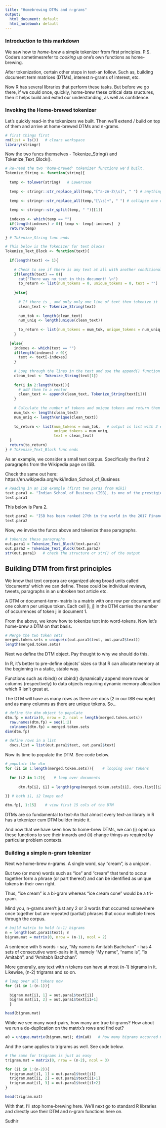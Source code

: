 ---
title: "Homebrewing DTMs and n-grams"
output:
  html_document: default
  html_notebook: default
---

### Introduction to this markdown

We saw how to *home-brew* a simple tokenizer from first principles. P.S. Coders sometimesrefer to *cooking up* one's own functions as home-brewing. 

After tokenization, certain other steps in text-an follow. Such as, building document term matrices (DTMs), interest n-grams of interest, etc.

Now R has several libraries that perform these tasks. But before we go there, if we could once, quickly, home-brew these critical data sructures, then it helps build and extnd our understanding, as well as confidence.

### Invoking the Home-brewed tokenizer

Let's quickly read-in the tokenizers we built. Then we'll extend / build on top of them and arrive at home-brewed DTMs and n-grams.

```{r eval=FALSE}
# first things first
rm(list = ls())   # clears workspace
library(stringr)
```

Now the two funcs themselves - Tokenize_String() and Tokenize_Text_Block().

```{r}
# Re-read the two 'home-brewed' tokenizer functions we'd built.
Tokenize_String <- function(string){
  
  temp <- tolower(string)   # Lowercase  
  
  temp <- stringr::str_replace_all(temp,"[^a-zA-Z\\s]", " ") # anything not alphabetical followed by a space, replace!   
  
  temp <- stringr::str_replace_all(temp,"[\\s]+", " ") # collapse one or more spaces into one space.   
  
  temp <- stringr::str_split(temp, " ")[[1]]   
  
  indexes <- which(temp == "")
  if(length(indexes) > 0){ temp <- temp[-indexes]  } 
  return(temp)
  
} # Tokenize_String func ends

# This below is the Tokenizer for text blocks
Tokenize_Text_Block <- function(text){
  
  if(length(text) <= 1){
    
    # Check to see if there is any text at all with another conditional
    if(length(text) == 0){
      cat("There was no text in this document! \n")
      to_return <- list(num_tokens = 0, unique_tokens = 0, text = "")
      
    }else{
      
      # If there is , and only only one line of text then tokenize it
      clean_text <- Tokenize_String(text)
      
      num_tok <- length(clean_text)
      num_uniq <- length(unique(clean_text))
      
      to_return <- list(num_tokens = num_tok, unique_tokens = num_uniq, text = clean_text)
    }
    
  }else{
    indexes <- which(text == "")
    if(length(indexes) > 0){
      text <- text[-indexes]
    }  
    
    # Loop through the lines in the text and use the append() function to 
    clean_text <- Tokenize_String(text[1])
    
    for(i in 2:length(text)){
      # add them to a vector 
      clean_text <- append(clean_text, Tokenize_String(text[i]))
    }
    
    # Calculate the number of tokens and unique tokens and return them in a named list object.
    num_tok <- length(clean_text)
    num_uniq <- length(unique(clean_text))
    
    to_return <- list(num_tokens = num_tok,   # output is list with 3 elements
                      unique_tokens = num_uniq, 
                      text = clean_text)
  }
  return(to_return)
} # Tokenize_Text_Block func ends

```

As an example, we consider a small text corpus. Specifically the first 2 paragraphs from the Wikipedia page on ISB.

Check the same out here: https://en.wikipedia.org/wiki/Indian_School_of_Business

```{r}
# Reading in an ISB example (first two paras from Wiki)
text.para1 <- "Indian School of Business (ISB), is one of the prestigious business schools in India and is rated amongst the best in the world .The institute has various management programs with the PGP as its flagship course .Admission to the coveted management program is rigorous and has also the distinction of having one of the most stringent selectivity ratio internationally . The student cohort has a diverse mix with students coming in from top Indian and International Universities like the IITs , BITS Pilani, NITs , SRCC , ISI etc. There are students who are doctors , people from defence establishments ,sportsman and who have excelled in various other professions .ISB has integrated campuses at Mohali, Punjab and Hyderabad, Telangana, and is a non profit organization.[2] The school was founded by two senior executives of McKinsey & Company with the backing of government and is governed by a board comprising both Indian and non-Indian businessmen."
text.para1
```
This below is Para 2.

```{r}
text.para2 <- "ISB has been ranked 27th in the world in the 2017 Financial Times Global MBA Rankings.[3] It is the first business school in Indian subcontinent to be accredited by the Association to Advance Collegiate Schools of Business.[4] In 2008, it became the youngest institution to find a place in global MBA rankings when it was ranked 20.[5] Indian School of Business accepts both GMAT and GRE scores for the admission process."
text.para2
```

Now, we invoke the funcs above and tokenize these paragraphs.

```{r}
# tokenize these paragraphs
out.para1 = Tokenize_Text_Block(text.para1)
out.para2 = Tokenize_Text_Block(text.para2)
str(out.para1)   # check the structure or str() of the output 
```

## Building DTM from first principles

We know that text corpora are organized along broad units called 'documents' which we can define. These could be individual reviews, tweets, paragraphs in an unbroken text article etc.

A DTM or document-term-matrix is a matrix with one row per document and one column per unique token. Each cell [i, j] in the DTM carries the number of occurrences of token j in document 1. 

From the above, we know how to tokenize text into word-tokens. Now let's home-brew a DTM on that basis.

```{r}
# Merge the two token sets
merged.token.sets = unique(c(out.para1$text, out.para2$text))
length(merged.token.sets)
```
Next we define the DTM object. Pay thought to why we should do this.

In R, it's better to pre-define objects' sizes so that R can allocate memory at the beginning in a static, stable way. 

Functions such as rbind() or cbind() dynamically append more rows or columns (respectively) to data objects requiring dynamic memory allocation which R isn't great at.

The DTM will have as many rows as there are docs (2 in our ISB example) and as many columns as there are unique tokens. So...

```{r}
# define the dtm object to populate
dtm.fp = matrix(0, nrow = 2, ncol = length(merged.token.sets))
  row.names(dtm.fp) = seq(1:2)
  colnames(dtm.fp) = merged.token.sets
dim(dtm.fp)
  
# define rows in a list    
  docs.list = list(out.para1$text, out.para2$text)

```

Now its time to populate the DTM. See code below.

```{r}
# populate the dtm
for (i1 in 1:length(merged.token.sets)){    # looping over tokens
  
  for (i2 in 1:2){    # loop over documents 
      
      dtm.fp[i2, i1] = length(grep(merged.token.sets[i1], docs.list[[i2]]))
  
}} # both i1, i2 loops end

dtm.fp[, 1:15]    # view first 15 cols of the DTM
```

DTMs are so fundamental to text-An that almost every text-an library in R has a tokenizer cum DTM builder inside it. 

And now that we have seen how to home-brew DTMs, we can (i) open up these functions to see their innards and (ii) change things as required by particular problem contexts.

### Building a simple n-gram tokenizer

Next we home-brew n-grams. A single word, say "cream", is a unigram. 

But two (or more) words such as "ice" and "cream" that tend to occur together form a phrase (or part thereof) and can be identified as unique tokens in their own right. 

Thus, "ice cream" is a bi-gram whereas "ice cream cone" would be a tri-gram.

Mind you, n-grams aren't just any 2 or 3 words that occurred somewhere once together but are repeated (partial) phrases that occur multiple times through the corpus.

```{r}
# build matrix to hold (n-1) bigrams
n = length(out.para1$text); n
bigram.mat = matrix(0, nrow = (n-1), ncol = 2)
```

A sentence with 5 words - say, "My name is Amitabh Bachchan" - has 4 sets of consecutive word-pairs in it, namely "My name", "name is", "is Amitabh", and "Amitabh Bachchan".

More generally, any text with n tokens can have at most (n-1) bigrams in it. Likewise, (n-2) trigrams and so on.

```{r}
# loop over all tokens now
for (i1 in 1:(n-1)){
  
  bigram.mat[i1, 1] = out.para1$text[i1]
  bigram.mat[i1, 2] = out.para1$text[i1+1]
  }

head(bigram.mat)

```

While we see many word-pairs, how many are true bi-grams? How about we run a de-duplication on the matrix's rows and find out?

```{r}
a0 = unique.matrix(bigram.mat); dim(a0)   # how many bigrams occurred multiple times.
```

And the same applies to trigrams as well. See code below.

```{r}
# the same for trigrams is just as easy
trigram.mat = matrix(0, nrow = (n-2), ncol = 3)

for (i1 in 1:(n-2)){
  trigram.mat[i1, 1] = out.para1$text[i1]
  trigram.mat[i1, 2] = out.para1$text[i1+1]
  trigram.mat[i1, 3] = out.para1$text[i1+2]
}

head(trigram.mat)
```

With that, I'll stop home-brewing here. We'll next go to standard R libraries and directly use their DTM and n-gram functions here on.

Sudhir
